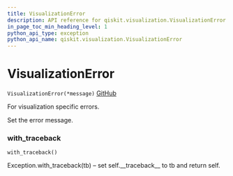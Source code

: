 ```yaml
---
title: VisualizationError
description: API reference for qiskit.visualization.VisualizationError
in_page_toc_min_heading_level: 1
python_api_type: exception
python_api_name: qiskit.visualization.VisualizationError
---
```


# VisualizationError

<span id="qiskit.visualization.VisualizationError" />

`VisualizationError(*message)` [GitHub](https://github.com/qiskit/qiskit/tree/stable/0.14/qiskit/visualization/exceptions.py "view source code")

For visualization specific errors.

Set the error message.

### with\_traceback

<span id="qiskit.visualization.VisualizationError.with_traceback" />

`with_traceback()`

Exception.with\_traceback(tb) – set self.\_\_traceback\_\_ to tb and return self.

